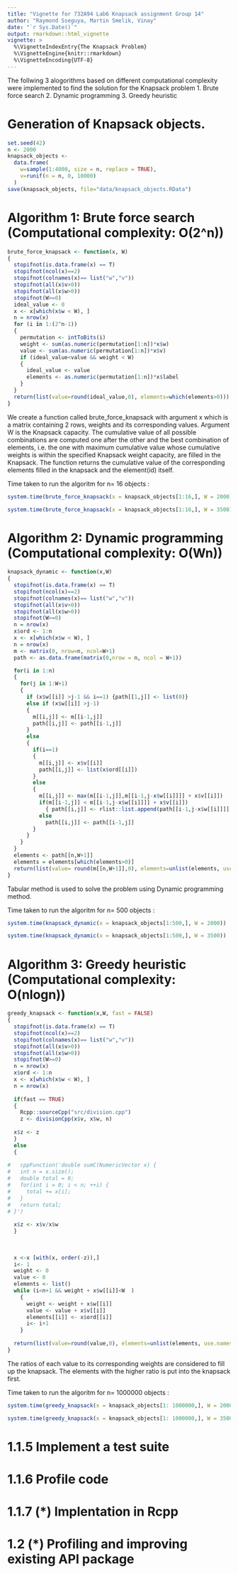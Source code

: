 ```yaml
---
title: "Vignette for 732A94 Lab6 Knapsack assignment Group 14"
author: "Raymond Sseguya, Martin Smelik, Vinay"
date: "`r Sys.Date()`"
output: rmarkdown::html_vignette
vignette: >
  %\VignetteIndexEntry{The Knapsack Problem}
  %\VignetteEngine{knitr::rmarkdown}
  %\VignetteEncoding{UTF-8}
---
```


The follwing 3 alogorithms based on different computational complexity were implemented to find the solution for the Knapsack problem
1. Brute force search
2. Dynamic programming
3. Greedy heuristic

# Generation of Knapsack objects.

```r

set.seed(42)
n <- 2000
knapsack_objects <-
  data.frame(
    w=sample(1:4000, size = n, replace = TRUE),
    v=runif(n = n, 0, 10000)
  )
save(knapsack_objects, file="data/knapsack_objects.RData")

```

# Algorithm 1: Brute force search (Computational complexity: O(2^n))

```r

brute_force_knapsack <- function(x, W)
{
  stopifnot(is.data.frame(x) == T)
  stopifnot(ncol(x)==2)
  stopifnot(colnames(x)== list("w","v"))
  stopifnot(all(x$v>0))
  stopifnot(all(x$w>0))
  stopifnot(W>=0)
  ideal_value <- 0
  x <- x[which(x$w < W), ]
  n = nrow(x)
  for (i in 1:(2^n-1)) 
  {
    permutation <- intToBits(i)
    weight <- sum(as.numeric(permutation[1:n])*x$w)
    value <- sum(as.numeric(permutation[1:n])*x$v)
    if (ideal_value<value && weight < W)
    {
      ideal_value <- value
      elements <- as.numeric(permutation[1:n])*x$label
    }
  }
  return(list(value=round(ideal_value,0), elements=which(elements>0)))
}

```

We create a function called brute_force_knapsack with argument x which is a matrix containing 2 rows, weights and its corresponding values. Argument W is the Knapsack capacity. The cumulative value of all possible combinations are computed one after the other and the best combination of elements, i.e. the one with maximum cumulative value whose cumulative weights is within the specified Knapsack weight capacity, are filled in the Knapsack. The function returns the cumulative value of the corresponding elements filled in the knapsack and the element(id) itself.

Time taken to run the algoritm for n= 16 objects : 

```r
system.time(brute_force_knapsack(x = knapsack_objects[1:16,], W = 2000))

system.time(brute_force_knapsack(x = knapsack_objects[1:16,], W = 3500))

```


# Algorithm 2: Dynamic programming (Computational complexity: O(Wn))

```r

knapsack_dynamic <- function(x,W)
{
  stopifnot(is.data.frame(x) == T)
  stopifnot(ncol(x)==2)
  stopifnot(colnames(x)== list("w","v"))
  stopifnot(all(x$v>0))
  stopifnot(all(x$w>0))
  stopifnot(W>=0)
  n = nrow(x)
  x$ord <- 1:n
  x <- x[which(x$w < W), ]
  n = nrow(x)
  m <- matrix(0, nrow=n, ncol=W+1)
  path <- as.data.frame(matrix(0,nrow = n, ncol = W+1))

  for(i in 1:n)
  {
    for(j in 1:W+1)
    {
      if (x$w[[i]] >j-1 && i==1) {path[[1,j]] <- list(0)}
      else if (x$w[[i]] >j-1) 
      {
        m[[i,j]] <- m[[i-1,j]]
        path[[i,j]] <- path[[i-1,j]]
      }
      else 
      {
        if(i==1) 
        {
          m[[i,j]] <- x$v[[i]]
          path[[i,j]] <- list(x$ord[[i]])
        }
        else
        {
          m[[i,j]] <- max(m[[i-1,j]],m[[i-1,j-x$w[[i]]]] + x$v[[i]])
          if(m[[i-1,j]] < m[[i-1,j-x$w[[i]]]] + x$v[[i]])
            { path[[i,j]] <- rlist::list.append(path[[i-1,j-x$w[[i]]]],x$ord[[i]]) }
          else
            path[[i,j]] <- path[[i-1,j]]
        }
      }
    }
  }
  elements <- path[[n,W+1]]
  elements = elements[which(elements>0)]
  return(list(value= round(m[[n,W+1]],0), elements=unlist(elements, use.names = FALSE) ))
}

```

Tabular method is used to solve the problem using Dynamic programming method. 

Time taken to run the algoritm for n= 500 objects :

```r
system.time(knapsack_dynamic(x = knapsack_objects[1:500,], W = 2000))

system.time(knapsack_dynamic(x = knapsack_objects[1:500,], W = 3500))

```


# Algorithm 3: Greedy heuristic (Computational complexity: O(nlogn))

```r

greedy_knapsack <- function(x,W, fast = FALSE)
{
  stopifnot(is.data.frame(x) == T)
  stopifnot(ncol(x)==2)
  stopifnot(colnames(x)== list("w","v"))
  stopifnot(all(x$v>0))
  stopifnot(all(x$w>0))
  stopifnot(W>=0)
  n = nrow(x)
  x$ord <- 1:n
  x <- x[which(x$w < W), ]
  n = nrow(x)
  
  if(fast == TRUE)
  {
    Rcpp::sourceCpp("src/division.cpp")
    z <- divisionCpp(x$v, x$w, n)
    
  x$z <- z
  }
  else
  {
    
#   cppFunction('double sumC(NumericVector x) {
#   int n = x.size();
#   double total = 0;
#   for(int i = 0; i < n; ++i) {
#     total += x[i];
#   }
#   return total;
# }')
  
  x$z <- x$v/x$w
  }
  
  
  
  x <-x [with(x, order(-z)),]
  i<- 1
  weight <- 0
  value <- 0
  elements <- list()
  while (i<n+1 && weight + x$w[[i]]<W  )
    {
      weight <- weight + x$w[[i]] 
      value <- value + x$v[[i]]
      elements[[i]] <- x$ord[[i]]
      i<- i+1
    }
  
  return(list(value=round(value,0), elements=unlist(elements, use.names = FALSE) ))
}

```

The ratios of each value to its corresponding weights are considered to fill up the knapsack. The elements with the higher ratio is put into the knapsack first. 

Time taken to run the algoritm for n= 1000000 objects :

```r
system.time(greedy_knapsack(x = knapsack_objects[1: 1000000,], W = 2000), fast=FALSE)

system.time(greedy_knapsack(x = knapsack_objects[1: 1000000,], W = 3500), fast=FALSE)

```

# 1.1.5 Implement a test suite



# 1.1.6 Profile code



# 1.1.7 (*) Implentation in Rcpp



# 1.2 (*) Profiling and improving existing API package
